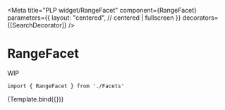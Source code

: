 
<Meta
    title="PLP widget/RangeFacet"
    component={RangeFacet}
    parameters={{
        layout: "centered", // centered | fullscreen
    }}
    decorators={[SearchDecorator]}
/>


# RangeFacet

WIP

```
import { RangeFacet } from './Facets'
```

<Canvas>
    <Story
        name="RangeFacet"
        args={{
            filterData: mockPriceFilter,
        }}
    >
        {Template.bind({})}
    </Story>
</Canvas>
